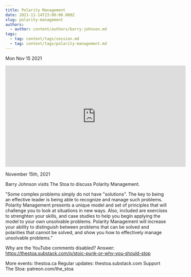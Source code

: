 ```yaml
---
title: ​Polarity Management
date: 2021-11-14T23:00:00.000Z
slug: polarity-management
authors:
  - author: content/authors/barry-johnson.md
tags:
  - tag: content/tags/session.md
  - tag: content/tags/polarity-management.md
---
```






Mon Nov 15 2021

<iframe width="560" height="315" src="https://www.youtube.com/embed/WfRcwweWxtQ" title="​Polarity Management w/ Barry Johnson" frameborder="0" allow="accelerometer; autoplay; clipboard-write; encrypted-media; gyroscope; picture-in-picture" allowfullscreen ></iframe>

November 15th, 2021

Barry Johnson visits The Stoa to discuss Polarity Management.

"Some complex problems simply do not have "solutions". The key to being an effective leader is being able to recognize and manage such problems. Polarity Management presents a unique model and set of principles that will challenge you to look at situations in new ways. Also, included are exercises to strenghten your skills, and case studies to help you begin applying the model to your own unsolvable problems. Polarity Management will increase your ability to distinguish between problems that can be solved and polarities that cannot be solved, and show you how to effectively manage unsolvable problems."

Why are the YouTube comments disabled? Answer: https://thestoa.substack.com/p/stoic-punk-or-why-you-should-stop

More events: thestoa.ca
Regular updates: thestoa.substack.com
Support The Stoa: patreon.com/the_stoa


